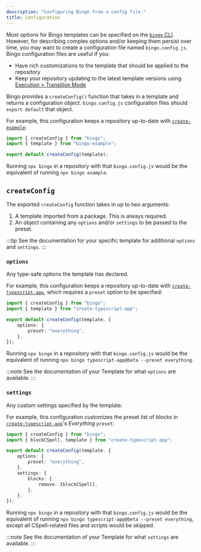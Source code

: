 ```yaml
---
description: "Configuring Bingo from a config file."
title: Configuration
---
```


Most options for Bingo templates can be specified on the [`bingo` CLI](/cli).
However, for describing complex options and/or keeping them persist over time, you may want to create a configuration file named `bingo.config.js`.
Bingo configuration files are useful if you:

- Have rich customizations to the template that should be applied to the repository
- Keep your repository updating to the latest template versions using [Execution > Transition Mode](/execution#transition-mode)

Bingo provides a `createConfig()` function that takes in a template and returns a configuration object.
`bingo.config.js` configuration files should `export default` that object.

For example, this configuration keeps a repository up-to-date with [`create-example`](https://github.com/JoshuaKGoldberg/create-example):

```ts title="bingo.config.js"
import { createConfig } from "bingo";
import { template } from "bingo-example";

export default createConfig(template);
```

Running `npx bingo` in a repository with that `bingo.config.js` would be the equivalent of running `npx bingo example`.

## `createConfig`

The exported `createConfig` function takes in up to two arguments:

1. A template imported from a package.
   This is always required.
2. An object containing any `options` and/or `settings` to be passed to the preset.

:::tip
See the documentation for your specific template for additional `options` and `settings`.
:::

### `options`

Any type-safe options the template has declared.

For example, this configuration keeps a repository up-to-date with [`create-typescript-app`](https://github.com/JoshuaKGoldberg/create-typescript-app), which requires a `preset` option to be specified:

```ts title="bingo.config.js"
import { createConfig } from "bingo";
import { template } from "create-typescript-app";

export default createConfig(template, {
	options: {
		preset: "everything",
	},
});
```

Running `npx bingo` in a repository with that `bingo.config.js` would be the equivalent of running `npx bingo typescript-app@beta --preset everything`.

:::note
See the documentation of your Template for what `options` are available.
:::

### `settings`

Any custom settings specified by the template.

For example, this configuration customizes the preset list of blocks in [`create-typescript-app`](https://github.com/JoshuaKGoldberg/create-typescript-app)'s _Everything_ `preset`:

```ts title="bingo.config.js"
import { createConfig } from "bingo";
import { blockCSpell, template } from "create-typescript-app";

export default createConfig(template, {
	options: {
		preset: "everything",
	},
	settings: {
		blocks: {
			remove: [blockCSpell],
		},
	},
});
```

Running `npx bingo` in a repository with that `bingo.config.js` would be the equivalent of running `npx bingo typescript-app@beta --preset everything`, except all CSpell-related files and scripts would be skipped.

:::note
See the documentation of your Template for what `settings` are available.
:::
